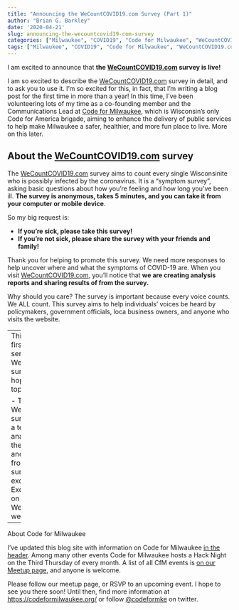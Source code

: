 ```yaml
---
title: "Announcing the WeCountCOVID19.com Survey (Part 1)"
author: "Brian G. Barkley"
date: '2020-04-21'
slug: announcing-the-wecountcovid19-com-survey
categories: ["Milwaukee", "COVID19", "Code for Milwaukee", "WeCountCOVID19.com"]
tags: ["Milwaukee", "COVID19", "Code for Milwaukee", "WeCountCOVID19.com"]
---
```


I am excited to announce that **the [WeCountCOVID19.com](www.WeCountCOVID19.com) survey is live!**

I am so excited to describe the [WeCountCOVID19.com](www.WeCountCOVID19.com) survey in detail, and to ask you to use it. I'm so excited for this, in fact, that I'm writing a blog post for the first time in more than a year! In this time, I've been volunteering lots of my time as a co-founding member and the Communications Lead at [Code for Milwaukee](https://codeformilwaukee.org/), which is Wisconsin's only Code for America brigade, aiming to enhance the delivery of public services to help make Milwaukee a safer, healthier, and more fun place to live. More on this later.

## About the [WeCountCOVID19.com](www.WeCountCOVID19.com) survey

The [WeCountCOVID19.com](www.WeCountCOVID19.com) survey aims to count every single Wisconsinite who is possibly infected by the coronavirus. It is a "symptom survey", asking basic questions about how you're feeling and how long you've been ill. **The survey is anonymous, takes 5 minutes, and you can take it from your computer or mobile device**. 

So my big request is:

- **If you're sick, please take this survey!**
- **If you're not sick, please share the survey with your friends and family!**

Thank you for helping to promote this survey. We need more responses to help uncover where and what the symptoms of COVID-19 are. When you visit [WeCountCOVID19.com](www.WeCountCOVID19.com), you'll notice that **we are creating analysis reports and sharing results of from the survey.**

Why should you care? The survey is important because every voice counts. We ALL count. This survey aims to help individuals' voices be heard by policymakers, government officials, loca business owners, and anyone who visits the website. 

---
This blog post is the first in a many-part series about the WeCountCOVID19.com survey. In the future I hope to write about topics including:

- The origin of the WeCountCOVID19.com survey
- How we built a team of volunteers to analyze and publish the survey
- My role and what I've learned from organizing the survey's team of excellent volunteers
- Exciting new features on the WeCountCOVID19.com website

---
About Code for Milwaukee

I've updated this blog site with information on Code for Milwaukee [in the header](https://barkleybg.netlify.app/ds4mke/). Among many other events Code for Milwaukee hosts a Hack Night on the Third Thursday of every month. A list of all CfM events is [on our Meetup page](https://www.meetup.com/Code-for-Milwaukee/events), and anyone is welcome.

Please follow our meetup page, or RSVP to an upcoming event. I hope to see you there soon! Until then, find more information at [https://codeformilwaukee.org/](https://codeformilwaukee.org/) or follow [@codeformke](https://twitter.com/codeformke) on twitter.





